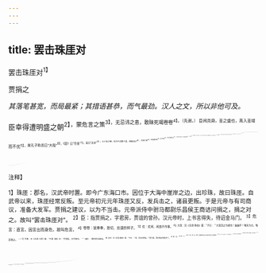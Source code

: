 ```yaml
---
---
---
```

title: 罢击珠厓对
---




罢击珠厓对<sup>1】


贾捐之

*其落笔甚宽，而局最紧；其措语甚恭，而气最劲。汉人之文，所以非他可及。*

臣幸得遭明盛之朝<sup>2】，蒙危言之策<sup>3】，无忌讳之患，敢昧死竭卷卷<sup>4】。（先谢。）
臣闻尧舜，圣之盛也，禹入圣域而不优<sup>5】，故孔子称尧曰“大哉”<sup>6】，《韶》曰“尽善”<sup>7】，禹曰“无间”<sup>8】。以三圣之德，地方不过数千里，西被流沙<sup>9】，东渐于海<sup>10】，朔南暨声教<sup>11】，迄于四海<sup>12】，欲与声教则治之<sup>13】，不欲与者不强治也。故君臣歌德<sup>14】，含气之物<sup>15】，各得其宜。（先引三大圣。）武丁、成王，殷、周之大仁也。然地东不过江、黄，西不过氐、羌<sup>16】，南不过蛮荆<sup>17】，北不过朔方。是以颂声并作，视听之类咸乐其生，越裳氏重九译而献<sup>18】，此非兵革之所能致。（次引二仁王。）及其衰也，南征不还<sup>19】，齐桓捄其难<sup>20】，孔子定其文<sup>2】。（“南征”，差。）以至乎秦，兴兵远攻，贪外虚内，务欲广地，不虚其害。然地南不过闽越，北不过太原，而天下溃畔，祸卒在于二世之末，《长城之歌》至今未绝<sup>2】。（“兴兵远攻”，差。）
赖圣汉初兴，为百姓请命，平定天下。（述圣汉。）至孝文皇帝，闵中国未安<sup>20】，偃武行文<sup>18】，则断狱数百，民赋四十，丁男三年而一事。时有献千里马者，诏曰：“鸾旗在前<sup>4】，属车在后，吉行日五十里，师行三十里，朕乘千里之马，独先安之<sup>18】？”于是还马<sup>2】，与道里费，而下诏曰：“朕不受献也，其令四方毋求来献。”当此之时，逸游之乐绝，奇丽之赂塞<sup>20】，郑卫之倡微矣。夫后宫盛色<sup>3】，则贤者隐处<sup>2】；佞人用事<sup>3】，则诤臣杜口<sup>19】；而文帝不行，故谥为孝文，庙称太宗<sup>5】。（述孝文。“后官”四句，于上下无属，汉人文多有此。）至孝武皇帝元狩六年，太仓之粟红腐
而不可食<sup>5】，都内之钱贯朽而不可校<sup>3】。（恃其强富。）乃探平城之事<sup>8】，录冒顿以来数为边害，籍兵厉马<sup>3】，因富民以攘服之<sup>10】0。（看他下一“乃”字。）西连诸国至于安息，东过碣石以玄菟、乐浪为郡<sup>17】，北却匈奴万里，更起营塞，制南海以为八郡，则天下断狱万数，民赋数百，造盐铁酒榷之利以佐用度<sup>13】3，犹不能足。（看他下一“则”字。）当此之时，寇贼并起，军旅数发，父战死于前，子斗伤于后，女子乘亭都<sup>4】，孤儿号于道，老母寡妇饮泣巷哭，遥设虚祭，想魂乎万里之外。淮南王盗写虎符，阴聘名士，关东公孙勇等诈为使者，是皆廓地泰大<sup>15】，征伐不休之故也。（《吊古战场文》本于此。看他下是“皆”字、“之故”字，笔有切玉如泥之状。）
今天下独有关东<sup>16】，关东大者独有齐、楚，民众久困，连年流离，离其城廓，相枕席于道路<sup>4】。人情莫亲父母，莫乐夫妇，至嫁妻卖子，法不能禁，义不能止，此社稷之忧也。（忽然写关东可忧，笔有切玉如泥之状。）今陛下不忍悁悁之忿<sup>18】，欲驱士众挤之大海之中，快心幽冥之地<sup>19】，非所以救助饥馑，保全元元也<sup>20】。（“今天下”，“今陛下”，笔笔有切玉如泥之状。）《诗》云：“蠢尔蛮荆，大邦为仇”5，言圣人起则后服，中国衰则先畔，动为国家难，自古而患之久矣，何况乃复其南方万里之蛮乎<sup>5】！（故缩笔与蛮荆，再伸笔写南方万里，便大明快。）骆越之人父子同川而浴，相习以鼻饮，与禽兽无异，本不足郡县置也。颛颛独居一海之中<sup>5】，雾露气湿，多毒草虫蛇水土之害，人未见虏，战士自死。又非独珠厓有珠犀玳瑁也<sup>4】，弃之不足惜，不击不损威。其民譬犹鱼鳖，何足贪也。（“不足”，“何足”，笔笔切玉如泥之状。）
臣窃以往者羌军言之，暴师曾未一年，兵出不逾千里，费四十余万万，大司农钱尽<sup>8】，乃以少府禁钱续之<sup>4】。夫一隅为不善，费尚如此，况于劳师远攻，亡士毋功乎！（故缩笔写一隅，再伸笔写劳师远攻，便大明快。）求之往古则不合，（收前幅。）施之当今又不便。（收后幅。）臣愚以为非冠带之国<sup>4】，《禹贡》所及<sup>20】，《春秋》所治，皆可且无以为6。愿遂弃珠厓，专用恤关东为忧。（总收，势完力足。）

<sup>注释】

<sup>1】珠厓：郡名，汉武帝时置。即今广东海口市。因位于大海中崖岸之边，出珍珠，故曰珠厓。自武帝以来，珠厓经常反叛。至元帝初元元年珠厓又反，发兵击之，诸县更叛。于是元帝与有司商议，准备大发军。贾捐之建议，以为不当击。元帝派侍中驸马都尉乐昌侯王商诘问捐之，捐之对之。故叫“罢击珠厓对”。
<sup>2】臣：指贾捐之，字君房，贾谊的曾孙。汉元帝时，上书言得失，待诏金马门。
<sup>3】危言：直言。因言出而身危，故叫危言。
<sup>4】卷卷：犹拳拳，恳切、忠谨的样子。
<sup>5】优：优闲，闲逸不作事。
<sup>6】大哉：见《论语·泰伯》篇：“子曰：＂大哉尧之为君也！巍巍乎！唯天为大，唯尧则之。＇”
<sup>7】尽善：见《论语·八佾》篇：“子谓《韶》曰：“尽美矣，又尽善也。＇”《韶》：舜时的乐曲名。
<sup>8】无间：见《论语·秦伯》篇：“子曰：＂禹，吾无间然矣。””意为禹，我对他没有批评了。
<sup>9】被：及。
<sup>10】渐：入。
<sup>11】朔：北方。暨：及。声教：声威和教化此句言五服之外皆与王者同教化。
<sup>12】迄：至。以上四句，见《尚书·禹贡》。
<sup>13】欲与声教：要亲附受教化。
<sup>14】君臣歌德：指帝庸作歌，皋陶载赓，言君臣作歌颂德。
<sup>15】含气之物：指有生命的东西。
<sup>16】氐：古族名，即西戎。在我国西北部。羌：我国古代西部民族之一。
<sup>17】蛮荆：即荆蛮。我国古代中原地区泛称江南楚地之民叫荆蛮。
<sup>18】越裳氏：古南海国名。相传周公辅佐成王，制礼作乐，越裳氏以三象重译而献白雉。重九译：意即辗转多次翻译。
<sup>19】南征不还：指周昭王，名瑕。南巡至汉水，荆人献胶舟，船至中流，胶溶舟解被淹死。
<sup>20】齐桓抹其难：指齐桓公伐楚以尊周室。捄：同“救”。
<sup>21】孔子定其文：指孔子作《春秋》，主张攘夷尊周，以维护周室。
<sup>22】《长城之歌》：秦代的歌谣。今所传者，仅有这样一首：“生男慎勿举，生女哺用脯。不见长城下，尸骸相支柱？”
<sup>23】闵：怜恤、哀伤。
<sup>24】偃武：停止武备。
<sup>25】民赋四十：汉初丁男常赋百二十钱，岁一事。而文帝时减轻民赋民役，为民赋四十钱，三年一事。
<sup>26】鸾旗：皇帝仪仗中的旗。编以羽毛，列系橦旁，载于车上，大驾出，则陈于道先行。故曰鸾旗前行。
<sup>27】属车：古代皇帝出行时的从车。皇帝大驾出，则属车八十一乘。
<sup>28】安之：何所适往。此连上文意为天子大驾出，吉事日行五十里，军事日行三十里，用不着千里马。
<sup>29】还马：指文帝退还千里马，并退还献马的路途费用。
<sup>30】赂：财货。塞：杜绝。
<sup>31】盛色：极好女色。
<sup>32】隐处：即隐居。
<sup>33】佞人：善于巧言献媚的人。
<sup>34】诤臣：直言谏诤之臣。杜口：闭口。
<sup>35】庙称太宗：即庙号太宗。古代帝王死后，在太庙立室奉祀，并追尊以某祖、某宗的名号，称庙号。
<sup>36】大仓：古代设在京城里的大谷仓。
<sup>37】贯朽：指古时穿钱的绳索腐烂了。校：计点。
<sup>38】探：追究。
<sup>39】籍兵厉马：王先谦《汉书补注》说：“越本作“籍马厉兵＇，其义较长。”意为征籍战马，磨砺兵器。
<sup>40】攘：却，打退。
<sup>41】安息：伊朗高原古国名。汉武帝时始派使者与安息往来。
<sup>42】碣石：古山名，在今河北昌黎西北。玄菟：古郡名，汉武帝所置，在今朝鲜咸镜道及我国辽宁东部。乐浪：古郡名，汉武帝所置，晋建兴元年地入高句丽。
<sup>43】造盐铁酒榷之利：开始盐、铁、酒由国家专卖。造：开始。榷（pué确）：专利、专卖。
<sup>44】乘：登。亭鄣：古代边塞的堡垒。
<sup>45】廓地：扩张土地。
<sup>46】关东：指函谷关以东之地。
<sup>47】枕席：纵横相枕而卧。席：藉，坐卧其上。
<sup>48】悁（juàn绢）悁：忿怒的样子。”
<sup>49】幽冥：暗味。
<sup>50】元元：庶民、众百姓。
<sup>51】蠢尔蛮荆，大邦为仇：见《诗经·小雅·采芑》，意为盲目蠢动的楚国，敢与大国结冤仇。
<sup>52】“圣人起则后服”三句：泛指边疆少数民族，一旦中国圣明的天子出来，他们才最后归附。中国一衰败，他们首先反叛，他们一扰动就成为国家的灾难。
<sup>53】南方万里之蛮：指珠厓。
<sup>54】骆越：古部族名，百越之一。本称骆。汉初南越王赵佗以兵威边，财物赂遗闽越、西瓯、骆等少数民族，使他们归赵佗指挥。
<sup>55】颛（zhuān专）類：蠢蒙无知识的样子。
<sup>56】犀：指犀牛角。玳瑁（dàimèi代妹）：形似龟的海中动物，背面角质板光滑，可作装饰品。
<sup>57】大司农：官名，九卿之一。掌管租税钱谷盐铁等事。
<sup>58】少府：官名，九卿之一。掌管山海地泽的税收，供皇帝享用，属于皇帝的私府。
<sup>59】冠带：本是服制，引申为文明之称。
<sup>60】《禹贡》：《尚书·夏书》篇名。篇中把当时中国划分为九州。此句言凡《禹贡》篇中所涉及的地方。
<sup>61】为：用。